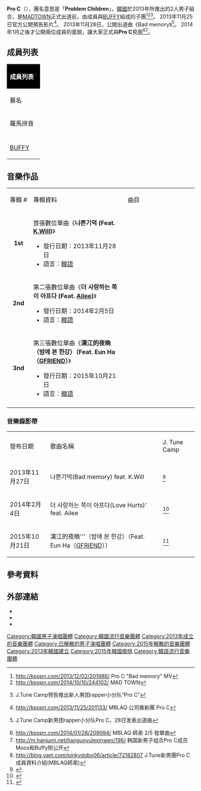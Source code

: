 {{citation style|time=2015-05-14T05:44:20+00:00}}

{{藝人
| 姓名 = Pro C
| 類型 = 組合
| 圖片 = (Pro C(프로씨)x여자친구 은하) 밤에 본 한강 Pro C 26s.jpg
| 圖片尺寸 = 300px
| 圖片簡介 =
| 外文名 = 프로씨
| 外文 = ko
| 國籍 = {{KOR}}
| 職業 = 歌手、舞者
| 音樂類型 = [[K-pop|K-pop]]
| 出道地點 = 韓國
| 出道日期 =  {{KOR}} {{start date and age|2013|11|8}}
| 活躍年代 = 2013年至2015年
| 唱片公司 = GENIE MUSIC、[[LOEN娛樂|LOEN娛樂]]（韓國）
| 經紀公司 = {{link-en|J. Tune Camp|J. Tune Camp}}（2014年－2016年12月22日）<br>GNI Entertainment（2016年12月22－2017年11月8日）
| 網站 = [http://cafe.daum.net/madtown 官方Fan Cafe]
| 相關團體 = [[MADTOWN|MADTOWN]]
| 現任成員 = {{link-ko|MOOS (歌手)|무스 (가수)|MOOS}}<br/>[[BUFFY|BUFFY]]
| 出道作品 = 《Bad memory》
| 代表作品 = 《 Love Hurts》《漢江的夜晚》
}}

'''Pro C'''（{{lang-ko|'''프로씨'''}}），團名意思是「'''Problem Children'''」，[[韓國|韓國]]{{link-en|J. Tune Camp|J. Tune Camp}}於2013年所推出的2人男子組合，是[[MADTOWN|MADTOWN]]正式出道前，由成員{{link-ko|MOOS (歌手)|무스 (가수)|MOOS}}與[[BUFFY|BUFFY]]組成的子團<ref>http://kpopn.com/2013/12/02/201986/ {{Wayback|url=http://kpopn.com/2013/12/02/201986/ |date=20150417003821 }} Pro C "Bad memory" MV</ref><ref>http://kpopn.com/2014/10/10/244102/ {{Wayback|url=http://kpopn.com/2014/10/10/244102/ |date=20150318145838 }} MAD TOWN</ref><ref>{{cite web |url=http://kpoppark.com/201311/2511401863637.html |title=存档副本 |accessdate=2015-04-13 |deadurl=yes |archiveurl=https://archive.is/20150413032416/http://kpoppark.com/201311/2511401863637.html |archivedate=2015-04-13 }} J.Tune Camp预告推出新人男团rapper小分队“Pro C”</ref>。
2013年11月25日官方公開預告影片<ref>http://kpopn.com/2013/11/25/201133/ {{Wayback|url=http://kpopn.com/2013/11/25/201133/ |date=20140711094154 }} MBLAQ 公司推新團 Pro C</ref>。
2013年11月28日，公開出道曲《Bad memory》<ref>{{cite web |url=http://kpoppark.com/201311/2811332863747.html |title=存档副本 |accessdate=2015-04-13 |deadurl=yes |archiveurl=https://web.archive.org/web/20160304112806/http://kpoppark.com/201311/2811332863747.html |archivedate=2016-03-04 }} J.Tune Camp新男团rapper小分队Pro C，28日发表出道曲</ref>。
2014年1月之後才公開兩位成員的面貌，讓大家正式與'''Pro C'''見面<ref>http://kpopn.com/2014/01/28/209094/ {{Wayback|url=http://kpopn.com/2014/01/28/209094/ |date=20140727221824 }} MBLAQ 師弟 2/5 發單曲</ref><ref>http://m.hanjumi.net/hanguoyulexinwen/196/ {{Wayback|url=http://m.hanjumi.net/hanguoyulexinwen/196/ |date=20160304075909 }} 韩国新男子组合Pro C成员Moos和Buffy照公开</ref>。

==成員列表==
{| class="wikitable" style=text-align:center
! colspan="8" style="background:#000000; color:white; font-weight:bold;" | 成員列表<ref>http://blog.yam.com/pinkydobo06/article/72182807 {{Wayback|url=http://blog.yam.com/pinkydobo06/article/72182807 |date=20150404143655 }} J.Tune新男團Pro C成員資料介紹(MBLAQ師弟)</ref>
|-
! colspan="2"|藝名
! colspan="3"|本名
! rowspan="2"|生日
! rowspan="2"|血型
|-
! 羅馬拼音
! 諺文
! 羅馬拼音
! 諺文
! 漢字
|-
| {{link-ko|MOOS (歌手)|무스 (가수)|MOOS}}
| 무스
| Kim Sangbae
| 김상배
| 金相培
| {{birth date and age|1991|4|29}}
| O型
|-
| [[BUFFY|BUFFY]]
| 버피
| Kim Joohyeon
| 김주현
| 金周賢
| {{birth date and age|1995|6|15}}
| B型
|}

== 音樂作品 ==
{| class="wikitable" style="text-align:center"
|- style="background:#000000; color:white; font-weight:bold;"
|width="60px"| 專輯 #
|width="350px"| 專輯資料
|width="300px"| 曲目
|- bgcolor="#F0F8FF"
|align="center"| '''1st'''
|align="left"| 首張數位單曲《'''나쁜기억 (Feat. [[K.Will|K.Will]])'''》
* 發行日期：2013年11月28日
* 語言：[[韓語|韓語]]
|align="left" style="font-size: 85%;"|
{{hidden|曲目|
# 나쁜기억(Bad memory) feat. 케이윌(K.Will)
# 나쁜기억(Bad memory) feat. 케이윌(K.Will)（Inst.）
}}
|-
|align="center"| '''2nd'''
|align="left"| 第二張數位單曲《'''더 사랑하는 쪽이 아프다 (Feat. [[Ailee|Ailee]])'''》
* 發行日期：2014年2月5日
* 語言：[[韓語|韓語]]
|align="left" style="font-size: 85%;"|
{{hidden|曲目|
# 더 사랑하는 쪽이 아프다(Love Hurts) feat.에일리(Ailee)
# 나쁜기억(Bad memory) feat. 케이윌(K.Will)
}}
|-
|align="center"| '''3nd'''
|align="left"| 第三張數位單曲《'''漢江的夜晚（밤에 본 한강）（Feat. Eun Ha（[[GFRIEND|GFRIEND]]）'''》
* 發行日期：2015年10月21日
* 語言：[[韓語|韓語]]
|align="left" style="font-size: 85%;"|
{{hidden|曲目|
#'''漢江的夜晚'''（밤에 본 한강）（Feat. Eun Ha（[[GFRIEND|GFRIEND]]））
}}
|-
|}

=== 音樂錄影帶 ===
{| class="wikitable"
|- style="background:#000000; color:white; font-weight:bold;"
|發布日期
|歌曲名稱
|J. Tune Camp 
|-
|2013年11月27日 || 나쁜기억(Bad memory)  feat. K.Will
| <ref>{{Citation|last=J. Tune Camp|title=Pro C(프로씨) - 나쁜기억(Bad memory) feat. 케이윌(K.Will) Music Video|url=https://www.youtube.com/watch?v=RDsn-ez8H88|accessdate=2018-03-10|archive-date=2018-04-07|archive-url=https://web.archive.org/web/20180407033017/https://www.youtube.com/watch?v=RDsn-ez8H88|dead-url=no}}</ref>
|-
|2014年2月4日 || 더 사랑하는 쪽이 아프다(Love Hurts)' feat. Ailee
| <ref>{{Citation|last=J. Tune Camp|title=프로씨(Pro C) - '더 사랑하는 쪽이 아프다(Love Hurts)' feat.에일리 Music Video|url=https://www.youtube.com/watch?v=opdqEFfFrMI|accessdate=2018-03-10|archive-date=2017-10-14|archive-url=https://web.archive.org/web/20171014064735/https://www.youtube.com/watch?v=opdqEFfFrMI|dead-url=no}}</ref>
|-
|2015年10月21日 || 漢江的夜晚'''（밤에 본 한강）（Feat. Eun Ha（[[GFRIEND|GFRIEND]]））
| <ref>{{Citation|last=J. Tune Camp|title=Pro C(프로씨)x여자친구 은하 '밤에 본 한강'|url=https://www.youtube.com/watch?v=OPD8YbgYEbM|accessdate=2018-03-10|archive-date=2019-02-17|archive-url=https://web.archive.org/web/20190217153539/https://www.youtube.com/watch?v=OPD8YbgYEbM|dead-url=no}}</ref>
|}

== 參考資料 ==
{{reflist}}

== 外部連結==
* {{facebook|officialproc}}
* {{instagram|m.x.x_s|Moos}}
* {{instagram|bufonmusic|Buffy}}

{{MADTOWN}}

[[Category:韓國男子演唱團體|Category:韓國男子演唱團體]]
[[Category:韓國流行音樂團體|Category:韓國流行音樂團體]]
[[Category:2013年成立的音樂團體|Category:2013年成立的音樂團體]]
[[Category:已解散的男子演唱團體|Category:已解散的男子演唱團體]]
[[Category:2015年解散的音樂團體|Category:2015年解散的音樂團體]]
[[Category:2013年韓國建立|Category:2013年韓國建立]]
[[Category:2015年韓國廢除|Category:2015年韓國廢除]]
[[Category:韓語流行音樂團體|Category:韓語流行音樂團體]]